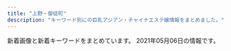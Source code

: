 ```yaml
---
title: "上野・御徒町"
description: "キーワード別にの巨乳アジアン・チャイナエステ嬢情報をまとめました。"
---
```


新着画像と新着キーワードをまとめています。
2021年05月06日の情報です。

<DmmAffiliateIns />
<KeywordTable
  shops={
    [
    {
        "name": "\u30b9\u30de\u30a4\u30eb",
        "url": "http://smile.ests.jp/",
        "station": "JR\u5fa1\u5f92\u753a\u99c5\u5357\u53e3",
        "keywords": {},
        "img_links": []
    },
    {
        "url": "http://verybeauty.info/",
        "keywords": {
            "85": 1,
            "86": 2,
            "88": 2,
            "D": 1
        },
        "img_links": [
            "http://verybeauty.info/staffPhoto/s20210415200406.jpg",
            "http://verybeauty.info/images/store/01.jpg",
            "http://verybeauty.info/js/sliderLine/slide_next.png",
            "http://verybeauty.info/staffPhoto/b20170527134149.jpg",
            "http://verybeauty.info/staffPhoto/s20210415200422.jpg",
            "http://verybeauty.info/images/mobile.jpg",
            "http://verybeauty.info/staffPhoto/b20200531164041.jpg",
            "http://verybeauty.info/images/store/02.jpg",
            "http://verybeauty.info/images/store/05.jpg",
            "http://verybeauty.info/staffPhoto/b20201016143638.jpg",
            "http://verybeauty.info/staffPhoto/s20200531164502.jpg",
            "http://verybeauty.info/staffPhoto/b20210415200406.jpg",
            "http://verybeauty.info/js/sliderLine/slide_prev.png",
            "http://verybeauty.info/staffPhoto/s20201016143638.jpg",
            "http://verybeauty.info/staffPhoto/b20191018113136.jpg",
            "http://verybeauty.info/staffPhoto/s20170527134756.jpg",
            "http://verybeauty.info/staffPhoto/s20201016143712.jpg",
            "http://verybeauty.info/images/returnBtn.png",
            "http://verybeauty.info/staffPhoto/s20170527134149.jpg",
            "http://verybeauty.info/staffPhoto/b20170527134756.jpg",
            "http://verybeauty.info/staffPhoto/s20191018113136.jpg",
            "http://verybeauty.info/images/store/06.jpg",
            "http://verybeauty.info/staffPhoto/s20200118192201.jpg",
            "http://verybeauty.info/staffPhoto/s20200531164041.jpg"
        ],
        "name": "\u862d\u82b1 \u30e9\u30f3\u30ab",
        "station": "\u7530\u539f\u753a\u99c51\u756a\u51fa\u53e3"
    },
    {
        "station": "JR\u5fa1\u5f92\u753a\u99c5\u5317\u53e3",
        "img_links": [],
        "keywords": {},
        "url": "http://www.macaron.esjoho.com/",
        "name": "\u30de\u30ab\u30ed\u30f3"
    },
    {
        "url": "https://cc-tokyo.xyz/",
        "keywords": {
            "87": 6,
            "86": 13,
            "84": 3,
            "85": 23,
            "83": 3
        },
        "station": "\u4e0a\u91ce\u99c5\u5e83\u5c0f\u8def\u53e3",
        "img_links": [
            "https://cc-tokyo.xyz/images/magazine.jpg",
            "https://cc-tokyo.xyz/therapist/mai1.jpg",
            "https://cc-tokyo.xyz/therapist/comingSoon.jpg",
            "https://cc-tokyo.xyz/therapist/minami1.jpg",
            "https://cc-tokyo.xyz/therapist/yuri1.jpg",
            "https://cc-tokyo.xyz/images/barProfile.jpg",
            "https://cc-tokyo.xyz/therapist/yui1.jpg",
            "https://cc-tokyo.xyz/images/indexMap.jpg",
            "https://cc-tokyo.xyz/therapist/yuyu1.jpg",
            "http://www.a-side.com/ad/koko/include/banner/koko_200x40.png",
            "https://cc-tokyo.xyz/therapist/moe1.jpg",
            "https://cc-tokyo.xyz/therapist/hinako1.jpg",
            "https://cc-tokyo.xyz/therapist/momoka1.jpg",
            "https://cc-tokyo.xyz/banner/468x60.jpg",
            "https://cc-tokyo.xyz/room/1.jpg",
            "https://cc-tokyo.xyz/images/barSystem.jpg",
            "https://cc-tokyo.xyz/images/barLink.jpg",
            "https://cc-tokyo.xyz/images/movie.jpg",
            "https://cc-tokyo.xyz/therapist/saya1.jpg",
            "https://cc-tokyo.xyz/therapist/mari1.jpg",
            "https://cc-tokyo.xyz/images/barTherapist.jpg",
            "https://cc-tokyo.xyz/images/barAccess.jpg",
            "https://cc-tokyo.xyz/images/mobile.jpg",
            "https://cc-tokyo.xyz/images/coverGirlText.png",
            "https://cc-tokyo.xyz/banner/88x31.jpg",
            "https://cc-tokyo.xyz/images/concept.jpg",
            "https://cc-tokyo.xyz/images/barInfo.jpg",
            "https://cc-tokyo.xyz/therapist/emi1.jpg",
            "https://cc-tokyo.xyz/therapist/yanyan1.jpg"
        ],
        "name": "CoCo-Arashi"
    },
    {
        "url": "http://ikoi.ies.fun/",
        "name": "\u61a9",
        "img_links": [],
        "keywords": {},
        "station": "JR\u5fa1\u5f92\u753a\u99c5\u5357\u53e3"
    },
    {
        "img_links": [],
        "url": "http://www.itoshii.tokyo/",
        "keywords": {},
        "station": "JR\u5fa1\u5f92\u753a\u99c5\u5317\u53e3",
        "name": "\u30d5\u30a1\u30f3\u30bf\u30b8\u30fc"
    },
    {
        "name": "\u30ab\u30eb\u30de\u30ea\u30be\u30fc\u30c8\uff06\u30b9\u30d1",
        "url": "http://esthe-massage.black/",
        "station": "JR\u5fa1\u5f92\u753a\u99c5\u5357\u53e3",
        "keywords": {
            "C": 4,
            "D": 16,
            "89": 4,
            "82": 30,
            "84": 8,
            "E": 4
        },
        "img_links": [
            "http://esthe-massage.black/images/cg1.jpg",
            "http://esthe-massage.black/images/cg2.jpg",
            "http://esthe-massage.black/images/cg10.jpg",
            "http://esthe-massage.black/images/te.png",
            "http://esthe-massage.black/images/cg4.jpg",
            "http://esthe-massage.black/images/tit5.png",
            "http://esthe-massage.black/images/link_3.jpg",
            "http://esthe-massage.black/images/qr.jpg",
            "http://esthe-massage.black/images/acc.jpg",
            "http://esthe-massage.black/images/sta2.jpg",
            "http://cdn.dino-es.com/images/logo/88x31DinoEs.png",
            "http://esthe-massage.black/images/sys02.jpg",
            "http://esthe-massage.black/images/cg3.jpg",
            "http://esthe-massage.black/images/cg12.jpg",
            "http://esthe-massage.black/images/tit4.png",
            "http://esthe-massage.black/images/index_an_06.jpg",
            "http://esthe-massage.black/images/sta1.jpg",
            "http://esthe-massage.black/images/cg7.jpg",
            "http://esthe-massage.black/images/index_bn_01.jpg",
            "http://esthe-massage.black/images/index_an_05.jpg",
            "http://esthe-massage.black/images/sta11.jpg",
            "http://esthe-massage.black/images/index_bn_05.jpg",
            "http://esthe-massage.black/images/sys03.jpg",
            "http://esthe-massage.black/images/sta5.jpg",
            "http://esthe-massage.black/images/cg6.jpg",
            "http://esthe-massage.black/images/sta12.jpg",
            "http://esthe-massage.black/images/sta8.jpg",
            "http://esthe-massage.black/images/index_an_02.jpg",
            "http://esthe-massage.black/images/index_an_01.jpg",
            "http://esthe-massage.black/images/sta10.jpg",
            "http://esthe-massage.black/images/index_bn_03.jpg",
            "http://esthe-massage.black/images/index_an_03.jpg",
            "http://esthe-massage.black/images/footer.jpg",
            "http://esthe-massage.black/images/cg5.jpg",
            "http://esthe-massage.black/images/index_bn_06.jpg",
            "http://esthe-massage.black/images/sys01.jpg",
            "http://esthe-massage.black/images/index_an_04.jpg",
            "http://esthe-massage.black/images/index_bn_02.jpg",
            "http://esthe-massage.black/images/tit1.png",
            "http://esthe-massage.black/images/cg8.jpg",
            "http://esthe-massage.black/images/sta3.jpg",
            "http://esthe-massage.black/images/tit2.png",
            "http://esthe-massage.black/images/cg11.jpg",
            "http://esthe-massage.black/images/top.jpg",
            "http://esthe-massage.black/images/sta7.jpg",
            "http://esthe-massage.black/images/sta6.jpg"
        ]
    },
    {
        "url": "http://www.rosa-es.info/",
        "keywords": {
            "87": 1,
            "C": 2,
            "D": 4,
            "89": 1,
            "85": 1,
            "86": 2,
            "88": 1,
            "E": 6
        },
        "station": "JR\u4e0a\u91ce\u99c5\u6d45\u8349\u53e3",
        "name": "\u6708\u591c",
        "img_links": [
            "http://www.rosa-es.info/staff/koko.jpg",
            "http://www.rosa-es.info/img/pic/int2.jpg",
            "http://www.rosa-es.info/staff/nana2.jpg",
            "http://www.rosa-es.info/staff/rara2.jpg",
            "http://www.rosa-es.info/staff/yumi1.jpg",
            "http://www.rosa-es.info/staff/rara1.jpg",
            "http://www.rosa-es.info/staff/yuri.jpg",
            "http://www.rosa-es.info/staff/yuri2.jpg",
            "http://www.rosa-es.info/staff/nana.jpg",
            "http://www.rosa-es.info/staff/yumi.jpg",
            "http://www.rosa-es.info/img/pic/slide_1.jpg",
            "http://www.rosa-es.info/staff/nana1.jpg",
            "http://www.rosa-es.info/staff/koko1.jpg",
            "http://www.rosa-es.info/staff/yuri1.jpg",
            "http://www.rosa-es.info/staff/yuki1.jpg",
            "http://www.rosa-es.info/img/pic/int4.jpg",
            "http://www.rosa-es.info/img/loader.png",
            "http://www.rosa-es.info/staff/yuki2.jpg",
            "http://www.rosa-es.info/staff/koko2.jpg",
            "http://www.rosa-es.info/img/pic/int3.jpg",
            "http://www.rosa-es.info/staff/yumi2.jpg",
            "http://www.rosa-es.info/staff/yuki.jpg",
            "http://www.rosa-es.info/staff/rara.jpg",
            "http://www.rosa-es.info/img/pic/int1.jpg",
            "http://www.rosa-es.info/img/pic/slide_2.jpg"
        ]
    },
    {
        "station": "\u7530\u539f\u753a\u99c5\u30a8\u30ec\u30d9\u30fc\u30bf\u30fc\u53e3",
        "img_links": [
            "http://yura-kunitachi.xyz/_src/53513933/wechatimg90.jpg",
            "http://yura-kunitachi.xyz/_src/53513910/5f5316158ec7f0d0727854410a5be46303a324b1fef3ef0de82fa8c4fe0f59d4.jpg",
            "http://yura-kunitachi.xyz/_src/53513935/wechatimg92.jpg",
            "http://yura-kunitachi.xyz/_src/53513931/wechatimg89.jpg",
            "http://yura-kunitachi.xyz/_src/53513925/mmexport1618884765961.jpg",
            "http://yura-kunitachi.xyz/_src/53513965/wechatimg81_20210306210100439.jpg",
            "http://yura-kunitachi.xyz/_src/53513957/wechatimg229.jpg",
            "http://yura-kunitachi.xyz/_src/53513945/navi_02.png",
            "http://yura-kunitachi.xyz/_src/55498274/wechatimg8.jpg",
            "http://yura-kunitachi.xyz/_src/53513967/xxl_44c52558b2be4d61a2f879da7d157c31.jpg",
            "http://yura-kunitachi.xyz/_src/53513943/navi_01.png",
            "http://yura-kunitachi.xyz/_src/53513953/navi_06.png",
            "http://yura-kunitachi.xyz/_src/53513942/3da7d3dc6ee4f2d3861295bdb20452b671deb86c6f4e442ebce1715dc06eb99e.jpg",
            "http://yura-kunitachi.xyz/_src/53513955/cam.jpg",
            "http://yura-kunitachi.xyz/_src/53513963/wechatimg102.jpg",
            "http://yura-kunitachi.xyz/_src/55498272/wechatimg91.jpg",
            "http://yura-kunitachi.xyz/_src/53513959/137080-osd41m-772.jpg",
            "http://yura-kunitachi.xyz/_src/53513929/wechatimg93.jpg",
            "http://yura-kunitachi.xyz/_src/53513951/navi_05.png",
            "http://yura-kunitachi.xyz/_src/53513947/navi_03.png",
            "http://yura-kunitachi.xyz/_src/53513961/wechatimg97.jpg",
            "http://yura-kunitachi.xyz/_src/53513949/navi_04.png"
        ],
        "name": "Rei",
        "keywords": {},
        "url": "http://yura-kunitachi.xyz/"
    },
    {
        "img_links": [
            "http://zoey.mssg.jp/images/top/top_05.jpg",
            "http://zoey.mssg.jp/images/top/top_02.jpg",
            "http://zoey.mssg.jp/images/top/top_03.jpg",
            "http://zoey.mssg.jp/images/top/top_06.jpg",
            "http://zoey.mssg.jp/images/staff_image/staf_010a.jpg",
            "http://zoey.mssg.jp/images/top/top_01.jpg",
            "http://zoey.mssg.jp/images/home/top.jpg",
            "http://zoey.mssg.jp/images/page_top.png",
            "http://zoey.mssg.jp/images/top/top_04.jpg",
            "http://zoey.mssg.jp/images/top/top_08.png"
        ],
        "keywords": {},
        "url": "http://zoey.mssg.jp",
        "station": "JR\u5fa1\u5f92\u753a\u99c5\u5357\u53e3",
        "name": "ZOEY \u30be\u30fc\u30a4"
    },
    {
        "name": "\u5922\u306e\u604b",
        "keywords": {
            "D": 60,
            "87": 47,
            "F": 7,
            "89": 6,
            "G": 26,
            "E": 13,
            "88": 27,
            "86": 26
        },
        "img_links": [
            "http://www.yumenokoi.masg.info/images/m1.jpg",
            "http://www.yumenokoi.masg.info/files/016-02.jpg",
            "http://www.yumenokoi.masg.info/files/021.jpg",
            "http://www.yumenokoi.masg.info/images/service/s06.jpg",
            "http://www.yumenokoi.masg.info/images/rsubt4.png",
            "http://www.yumenokoi.masg.info/files/009-02.jpg",
            "http://www.yumenokoi.masg.info/images/m2.jpg",
            "http://www.yumenokoi.masg.info/files/018-02.jpg",
            "http://www.yumenokoi.masg.info/files/017-02.jpg",
            "http://www.yumenokoi.masg.info/images/service/s05.jpg",
            "http://www.yumenokoi.masg.info/files/023.jpg",
            "http://www.yumenokoi.masg.info/files/025.jpg",
            "http://www.yumenokoi.masg.info/files/021-02.jpg",
            "http://www.yumenokoi.masg.info/images/rsubt7.png",
            "http://www.yumenokoi.masg.info/files/027.jpg",
            "http://www.yumenokoi.masg.info/files/024.jpg",
            "http://www.yumenokoi.masg.info/files/016.jpg",
            "http://www.yumenokoi.masg.info/photo_news/upimg/63687607e4ea1479a4_0.jpg",
            "http://www.yumenokoi.masg.info/photo_news/upimg/62718604587c46ab8f_0.jpg",
            "http://www.yumenokoi.masg.info/images/tel2.png",
            "http://www.yumenokoi.masg.info/files/011.jpg",
            "http://www.yumenokoi.masg.info/files/008.jpg",
            "http://www.yumenokoi.masg.info/images/service/s02.jpg",
            "http://www.yumenokoi.masg.info/files/010.jpg",
            "http://www.yumenokoi.masg.info/images/slider-img001.jpg",
            "http://www.yumenokoi.masg.info/files/006-02.jpg",
            "http://www.yumenokoi.masg.info/images/slider-img002.jpg",
            "http://www.yumenokoi.masg.info/images/rsubt6.png",
            "http://www.yumenokoi.masg.info/files/008-02.jpg",
            "http://www.yumenokoi.masg.info/images/service/s04.jpg",
            "http://www.yumenokoi.masg.info/files/015-02.jpg",
            "http://www.yumenokoi.masg.info/images/rsubt1.png",
            "http://www.yumenokoi.masg.info/files/002.jpg",
            "http://www.yumenokoi.masg.info/images/m3.jpg",
            "http://www.yumenokoi.masg.info/files/024-02.jpg",
            "http://www.yumenokoi.masg.info/images/service/s03.jpg",
            "http://www.yumenokoi.masg.info/files/023-02.jpg",
            "http://www.yumenokoi.masg.info/files/026.jpg",
            "http://www.yumenokoi.masg.info/files/026-02.jpg",
            "http://www.yumenokoi.masg.info/files/018.jpg",
            "http://www.yumenokoi.masg.info/images/service/s01.jpg",
            "http://www.yumenokoi.masg.info/files/011-02.jpg",
            "http://www.yumenokoi.masg.info/images/b-online.png",
            "http://www.yumenokoi.masg.info/files/015.jpg",
            "http://www.yumenokoi.masg.info/images/m6.jpg",
            "http://www.yumenokoi.masg.info/images/rsubt2.png",
            "http://www.yumenokoi.masg.info/images/rsubt3.png",
            "http://www.yumenokoi.masg.info/files/002-02.jpg",
            "http://www.yumenokoi.masg.info/files/006.jpg",
            "http://www.yumenokoi.masg.info/photo_news/upimg/72260604eeb32e10a4_0.jpg",
            "http://www.yumenokoi.masg.info/files/009.jpg",
            "http://www.yumenokoi.masg.info/files/010-02.jpg",
            "http://www.yumenokoi.masg.info/files/027-02.jpg",
            "http://www.yumenokoi.masg.info/images/b-tel.png",
            "http://www.yumenokoi.masg.info/files/025-02.jpg",
            "http://www.yumenokoi.masg.info/files/017.jpg",
            "http://www.yumenokoi.masg.info/images/m4.jpg",
            "http://www.yumenokoi.masg.info/images/rsubt5.png"
        ],
        "station": "JR\u5fa1\u5f92\u753a\u99c5\u5317\u53e3",
        "url": "http://www.yumenokoi.masg.info/"
    },
    {
        "name": "\u7652\u3057\u306e\u5bb6",
        "img_links": [
            "http://www.iyashinoie.mensest.com/img/tel.png",
            "http://www.iyashinoie.mensest.com/files/001.jpg",
            "http://www.iyashinoie.mensest.com/img/nav-006.png",
            "http://www.iyashinoie.mensest.com/img/top01.png",
            "http://www.iyashinoie.mensest.com/img/stt.jpg",
            "http://www.iyashinoie.mensest.com/img/stb.jpg",
            "http://www.iyashinoie.mensest.com/files/003.jpg",
            "http://www.iyashinoie.mensest.com/img/nav-005.png",
            "http://www.iyashinoie.mensest.com/files/002.jpg",
            "http://www.iyashinoie.mensest.com/img/nav-001.png",
            "http://www.iyashinoie.mensest.com/img/nav-003.png",
            "http://www.iyashinoie.mensest.com/files/005.jpg",
            "http://www.iyashinoie.mensest.com/img/nav-002.png",
            "http://www.iyashinoie.mensest.com/img/nav-004.png"
        ],
        "station": "\u6d45\u8349\u99c5",
        "url": "http://www.iyashinoie.mensest.com/",
        "keywords": {
            "86": 2,
            "C": 1,
            "D": 3,
            "87": 2
        }
    },
    {
        "img_links": [
            "http://taiwan-resort.com/img/reina3.jpg",
            "http://taiwan-resort.com/img/mask04.jpg",
            "http://taiwan-resort.com/img/head_img.png",
            "http://taiwan-resort.com/img/anna.png",
            "http://taiwan-resort.com/img/corona-2.jpg",
            "http://taiwan-resort.com/img/sara002.jpg",
            "http://taiwan-resort.com/img/mami002.png",
            "http://taiwan-resort.com/img/corona-4.jpg",
            "http://taiwan-resort.com/img/2biore.png",
            "http://taiwan-resort.com/img/rei.jpg",
            "http://taiwan-resort.com/img/mask01.jpg",
            "http://taiwan-resort.com/img/corona-5.jpg",
            "http://taiwan-resort.com/img/erika01.jpg",
            "http://taiwan-resort.com/img/honoka02.jpg",
            "http://taiwan-resort.com/img/topbg02.jpg",
            "http://taiwan-resort.com/img/mask05.jpg",
            "http://taiwan-resort.com/img/4ugai.png",
            "http://taiwan-resort.com/img/yuki.jpg",
            "http://taiwan-resort.com/img/3kenon.png",
            "http://taiwan-resort.com/img/hina.jpg",
            "http://taiwan-resort.com/img/mask03.jpg",
            "http://taiwan-resort.com/img/corona-3.jpg",
            "http://taiwan-resort.com/img/emi001.jpg",
            "http://taiwan-resort.com/img/pagetop.png",
            "http://taiwan-resort.com/img/kasumi.jpg",
            "http://taiwan-resort.com/img/1purazuma.png",
            "http://taiwan-resort.com/img/photo_01.jpg",
            "http://taiwan-resort.com/img/mask02.jpg",
            "http://taiwan-resort.com/img/tel_img.png"
        ],
        "url": "http://taiwan-resort.com/",
        "station": "JR\u5fa1\u5f92\u753a\u99c5\u5357\u53e3",
        "keywords": {},
        "name": "\u53f0\u6e7e\u30ea\u30be\u30fc\u30c8"
    },
    {
        "name": "\u604b\u611b",
        "station": "JR\u5fa1\u5f92\u753a\u99c5\u5317\u53e3",
        "keywords": {},
        "url": "http://lian-ai.work/",
        "img_links": [
            "http://lian-ai.work/img/mei1.jpg",
            "http://lian-ai.work/images/ta.jpg",
            "http://lian-ai.work/staff/akane.jpg",
            "http://lian-ai.work/img/momoka1.jpg",
            "http://lian-ai.work/images/5.jpg",
            "http://lian-ai.work/img/momo1.jpg",
            "http://lian-ai.work/images/rec1.jpg",
            "http://lian-ai.work/images/interior_t.jpg",
            "http://lian-ai.work/img/akina1.jpg",
            "http://lian-ai.work/images/rec2.jpg",
            "http://lian-ai.work/images/sys1.jpg",
            "http://lian-ai.work/img/miki1.jpg",
            "http://lian-ai.work/staff/momo.jpg",
            "http://lian-ai.work/staff/mirei.jpg",
            "http://lian-ai.work/staff/mei.jpg",
            "http://lian-ai.work/images/8.jpg",
            "http://lian-ai.work/staff/an.jpg",
            "http://lian-ai.work/images/staff_t.jpg",
            "http://lian-ai.work/images/2.jpg",
            "http://lian-ai.work/img/nari1.jpg",
            "http://lian-ai.work/img/yuna1.jpg",
            "http://lian-ai.work/images/head.jpg",
            "http://lian-ai.work/images/9.jpg",
            "http://lian-ai.work/images/1.jpg",
            "http://lian-ai.work/staff/yuna.jpg",
            "http://lian-ai.work/staff/nari.jpg",
            "http://lian-ai.work/img/mirei1.jpg",
            "http://lian-ai.work/images/10.jpg",
            "http://lian-ai.work/images/int1.jpg",
            "http://lian-ai.work/images/mobile.jpg",
            "http://lian-ai.work/images/3.jpg",
            "http://lian-ai.work/images/4.jpg",
            "http://lian-ai.work/images/sys2.jpg",
            "http://lian-ai.work/img/akane1.jpg",
            "http://lian-ai.work/images/6.jpg",
            "http://lian-ai.work/staff/momoka.jpg",
            "http://lian-ai.work/images/tg.jpg",
            "http://lian-ai.work/images/7.jpg",
            "http://lian-ai.work/images/int2.jpg",
            "http://lian-ai.work/img/akane2.jpg",
            "http://lian-ai.work/img/akina2.jpg",
            "http://lian-ai.work/staff/miki.jpg",
            "http://lian-ai.work/img/an1.jpg",
            "http://lian-ai.work/staff/akina.jpg"
        ]
    },
    {
        "url": "http://www.turu.esraku.com/",
        "img_links": [
            "http://www.turu.esraku.com/files/003-02.jpg",
            "http://www.turu.esraku.com/files/004.jpg",
            "http://www.turu.esraku.com/files/003.jpg",
            "http://www.turu.esraku.com/files/004-02.jpg",
            "http://www.turu.esraku.com/files/005.jpg",
            "http://www.turu.esraku.com/files/002.jpg",
            "http://www.turu.esraku.com/files/005-02.jpg",
            "http://www.turu.esraku.com/files/001-02.jpg",
            "http://www.turu.esraku.com/files/002-02.jpg",
            "https://aromamore.tokyo/images/dummy.png",
            "http://www.turu.esraku.com/files/001.jpg",
            "http://www.turu.esraku.com/images/dummy.png"
        ],
        "name": "\u9db4",
        "keywords": {
            "88": 2,
            "E": 3,
            "C": 2,
            "86": 12,
            "\u30bb\u30af\u30b7\u30fc": 1,
            "87": 37,
            "85": 2,
            "84": 1,
            "F": 4,
            "D": 45
        },
        "station": "\u6d45\u8349\u99c52\u756a\u51fa\u53e3"
    },
    {
        "img_links": [
            "http://o-lucky.work/images/staff_t.jpg",
            "http://o-lucky.work/images/1.jpg",
            "http://o-lucky.work/images/6.jpg",
            "http://o-lucky.work/img/sayaka1.jpg",
            "http://o-lucky.work/staff/ruru.jpg",
            "http://o-lucky.work/sp/images/news.jpg",
            "http://o-lucky.work/sp/images/staff_t.jpg",
            "http://o-lucky.work/staff/sayaka.jpg",
            "http://o-lucky.work/staff/nana.jpg",
            "http://o-lucky.work/images/b3.jpg",
            "http://o-lucky.work/images/3.jpg",
            "http://o-lucky.work/sp/staff/nana.jpg",
            "http://o-lucky.work/sp/staff/yuyu.jpg",
            "http://o-lucky.work/sp/images/b3.jpg",
            "http://o-lucky.work/sp/images/head.jpg",
            "http://o-lucky.work/staff/yuyu.jpg",
            "http://o-lucky.work/images/4.jpg",
            "http://o-lucky.work/images/7.jpg",
            "http://o-lucky.work/sp/images/menu/staff.jpg",
            "http://o-lucky.work/staff/koko.jpg",
            "http://o-lucky.work/sp/menu/staff.jpg",
            "http://o-lucky.work/img/sakura1.jpg",
            "http://o-lucky.work/sp/images/sys2.jpg",
            "http://o-lucky.work/sp/staff/sakura.jpg",
            "http://o-lucky.work/img/koko1.jpg",
            "http://o-lucky.work/sp/images/sys1.jpg",
            "http://o-lucky.work/images/sys2.jpg",
            "http://o-lucky.work/images/interior_t.jpg",
            "http://o-lucky.work/sp/img/sakura1.jpg",
            "http://o-lucky.work/sp/staff/kana.jpg",
            "http://o-lucky.work/images/tr.jpg",
            "http://o-lucky.work/sp/images/int1.jpg",
            "http://o-lucky.work/sp/images/footer.jpg",
            "http://o-lucky.work/sp/images/top.jpg",
            "http://o-lucky.work/images/sys1.jpg",
            "http://o-lucky.work/images/sm.jpg",
            "http://o-lucky.work/images/b1.jpg",
            "http://o-lucky.work/sp/staff/ruru.jpg",
            "http://o-lucky.work/img/yuyu1.jpg",
            "http://o-lucky.work/images/int1.jpg",
            "http://o-lucky.work/img/kana1.jpg",
            "http://o-lucky.work/sp/img/yuyu1.jpg",
            "http://o-lucky.work/sp/menu/top.jpg",
            "http://o-lucky.work/sp/images/int4.jpg",
            "http://o-lucky.work/sp/images/tel.jpg",
            "http://o-lucky.work/sp/images/menu/top.jpg",
            "http://o-lucky.work/images/5.jpg",
            "http://o-lucky.work/sp/images/pc.jpg",
            "http://o-lucky.work/sp/staff/koko.jpg",
            "http://o-lucky.work/images/news.jpg",
            "http://o-lucky.work/img/ruru1.jpg",
            "http://o-lucky.work/sp/img/nana1.jpg",
            "http://o-lucky.work/sp/images/rec1.jpg",
            "http://o-lucky.work/sp/img/kana1.jpg",
            "http://o-lucky.work/sp/images/newsb.jpg",
            "http://o-lucky.work/images/8.jpg",
            "http://o-lucky.work/images/mobile.jpg",
            "http://o-lucky.work/images/int2.jpg",
            "http://o-lucky.work/images/b2.jpg",
            "http://o-lucky.work/sp/images/int3.jpg",
            "http://o-lucky.work/sp/img/ruru1.jpg",
            "http://o-lucky.work/sp/images/int2.jpg",
            "http://o-lucky.work/sp/images/sys3.jpg",
            "http://o-lucky.work/sp/staff/sayaka.jpg",
            "http://o-lucky.work/img/nana1.jpg",
            "http://o-lucky.work/sp/menu/interior.jpg",
            "http://o-lucky.work/sp/img/koko1.jpg",
            "http://o-lucky.work/images/head.jpg",
            "http://o-lucky.work/images/line.png",
            "http://o-lucky.work/sp/images/ac1.jpg",
            "http://o-lucky.work/sp/img/sayaka1.jpg",
            "http://o-lucky.work/sp/images/b2.jpg",
            "http://o-lucky.work/staff/sakura.jpg",
            "http://o-lucky.work/sp/images/interior_t.jpg",
            "http://o-lucky.work/staff/kana.jpg",
            "http://o-lucky.work/sp/images/b1.jpg",
            "http://o-lucky.work/sp/images/topgirl.jpg"
        ],
        "name": "Lucky \u30e9\u30c3\u30ad\u30fc",
        "keywords": {},
        "url": "http://o-lucky.work/",
        "station": "JR\u5fa1\u5f92\u753a\u99c5\u5317\u53e3"
    },
    {
        "url": "http://www.cocogarden.link/",
        "img_links": [
            "http://www.cocogarden.link/files/080-03.jpg",
            "http://www.cocogarden.link/files/058.jpg",
            "http://www.cocogarden.link/files/059-03.jpg",
            "http://www.cocogarden.link/files/091.jpg",
            "http://www.cocogarden.link/files/072-03.jpg",
            "http://www.cocogarden.link/images/s_pick.jpg",
            "http://www.cocogarden.link/files/075-03.jpg",
            "http://www.cocogarden.link/images/top.jpg",
            "http://www.cocogarden.link/files/076-03.jpg",
            "http://www.cocogarden.link/files/075.jpg",
            "http://www.cocogarden.link/files/080-02.jpg",
            "http://www.cocogarden.link/files/072.jpg",
            "http://www.cocogarden.link/files/080.jpg",
            "http://www.cocogarden.link/files/090-02.jpg",
            "http://www.cocogarden.link/files/059-02.jpg",
            "http://www.cocogarden.link/files/037-02.jpg",
            "http://www.cocogarden.link/files/088-02.jpg",
            "http://www.cocogarden.link/files/072-02.jpg",
            "http://www.cocogarden.link/files/086.jpg",
            "http://www.cocogarden.link/files/076-02.jpg",
            "http://www.cocogarden.link/images/mobile.jpg",
            "http://www.cocogarden.link/images/nbj3.jpg",
            "http://www.cocogarden.link/files/058-03.jpg",
            "http://www.cocogarden.link/files/037-03.jpg",
            "http://www.cocogarden.link/files/037.jpg",
            "http://www.cocogarden.link/files/090-03.jpg",
            "http://www.cocogarden.link/images/top1.jpg",
            "http://www.cocogarden.link/images/koko_200x40.png",
            "http://www.cocogarden.link/files/091-02.jpg",
            "http://www.cocogarden.link/images/s_staff.jpg",
            "http://www.cocogarden.link/files/086-02.jpg",
            "http://www.cocogarden.link/images/end1.png",
            "http://www.cocogarden.link/images/s_news.jpg",
            "http://www.cocogarden.link/files/086-03.jpg",
            "http://www.cocogarden.link/files/058-02.jpg",
            "http://www.cocogarden.link/files/090.jpg",
            "http://www.cocogarden.link/files/075-02.jpg",
            "http://www.cocogarden.link/images/s_info.jpg",
            "http://www.cocogarden.link/files/088.jpg",
            "http://www.cocogarden.link/images/1.jpg",
            "http://www.cocogarden.link/files/059.jpg",
            "http://www.cocogarden.link/files/088-03.jpg",
            "http://www.cocogarden.link/files/076.jpg",
            "http://www.cocogarden.link/files/091-03.jpg"
        ],
        "name": "COCO-GARDEN",
        "station": "JR\u5fa1\u5f92\u753a\u99c5\u5317\u53e3",
        "keywords": {
            "D": 10,
            "88": 8,
            "86": 2,
            "E": 4,
            "F": 2,
            "87": 12,
            "G": 6
        }
    },
    {
        "name": "\u5ae6\u5a25\uff5eJOGA\uff5e",
        "img_links": [
            "https://jouga.info/staffPhoto/s20210416161316.jpg",
            "https://jouga.info/images/store/01.jpg",
            "https://jouga.info/staffPhoto/s20210503185950.jpg",
            "https://jouga.info/images/store/04.jpg",
            "https://jouga.info/staffPhoto/s20210415212610.jpg",
            "https://jouga.info/staffPhoto/b20210428160517.jpg",
            "https://jouga.info/staffPhoto/s20210327034703.jpg",
            "https://jouga.info/staffPhoto/b20210327041944.jpg",
            "https://jouga.info/staffPhoto/b20210415213823.jpg",
            "https://jouga.info/images/returnBtn.png",
            "https://jouga.info/staffPhoto/s20210327041944.jpg",
            "https://jouga.info/staffPhoto/b20210410163913.jpg",
            "https://jouga.info/staffPhoto/b20210326170220.jpg",
            "https://jouga.info/staffPhoto/b20210406174129.jpg",
            "https://jouga.info/staffPhoto/s20210326192014.jpg",
            "https://jouga.info/images/mobile.jpg",
            "https://jouga.info/staffPhoto/b20210503185950.jpg",
            "https://jouga.info/staffPhoto/s20210326192206.jpg",
            "https://jouga.info/images/line.jpg",
            "https://jouga.info/js/sliderLine/slide_next.png",
            "https://jouga.info/staffPhoto/b20210322204440.jpg",
            "https://jouga.info/staffPhoto/s20210327040752.jpg",
            "https://jouga.info/staffPhoto/b20210327034703.jpg",
            "https://jouga.info/images/store/03.jpg",
            "https://jouga.info/staffPhoto/b20210327040752.jpg",
            "https://jouga.info/staffPhoto/b20210416161316.jpg",
            "https://jouga.info/staffPhoto/s20210415213823.jpg",
            "https://jouga.info/images/store/02.jpg",
            "https://jouga.info/uploadfiles/images/campaignJougaInfo.jpg",
            "https://jouga.info/js/sliderLine/slide_prev.png",
            "https://jouga.info/staffPhoto/b20210326192014.jpg",
            "https://jouga.info/staffPhoto/s20210326192505.jpg",
            "https://jouga.info/staffPhoto/b20210326192206.jpg",
            "https://jouga.info/staffPhoto/s20210326170220.jpg",
            "https://jouga.info/staffPhoto/s20210410163913.jpg",
            "https://jouga.info/staffPhoto/b20210326192505.jpg",
            "https://jouga.info/staffPhoto/s20210322204440.jpg",
            "https://jouga.info/staffPhoto/s20210428160517.jpg",
            "https://jouga.info/staffPhoto/s20210406174129.jpg",
            "https://jouga.info/staffPhoto/b20210415212610.jpg"
        ],
        "station": "JR\u5fa1\u5f92\u753a\u99c5\u5357\u53e3",
        "url": "https://jouga.info/",
        "keywords": {
            "D": 1,
            "86": 4,
            "85": 5,
            "88": 1
        }
    },
    {
        "name": "\u5922\u306e\u8776\u3005",
        "keywords": {
            "C": 17
        },
        "url": "http://www.sh-riraks.xyz/",
        "station": "JR\u5fa1\u5f92\u753a\u99c5\u5357\u53e3",
        "img_links": [
            "http://www.sh-riraks.xyz/img/ttl_mobile.png",
            "http://www.sh-riraks.xyz/img/ttl_wnew.png",
            "http://www.sh-riraks.xyz/uploads/200617/1-20061G54941Z9.jpg",
            "http://www.sh-riraks.xyz/uploads/201130/1-201130132942Y6.jpg",
            "http://www.sh-riraks.xyz/uploads/201130/1-201130133045611.jpg",
            "http://www.sh-riraks.xyz/img/ttl_girls.png",
            "http://www.sh-riraks.xyz/uploads/201130/1-201130133129441.jpg",
            "http://www.sh-riraks.xyz/uploads/180521/1-1P5211649103K.jpg",
            "http://www.sh-riraks.xyz/uploads/180521/1-1P52116495SC.jpg",
            "http://www.sh-riraks.xyz/uploads/181001/1-1Q001142T6406.jpg",
            "http://www.sh-riraks.xyz/uploads/200107/1-20010F92019226.jpg",
            "http://www.sh-riraks.xyz/uploads/190611/1-1Z611153S2561.jpg",
            "http://www.sh-riraks.xyz/img/ttl_pickup.png",
            "http://www.sh-riraks.xyz/uploads/181001/1-1Q001142IB48.jpg",
            "http://www.sh-riraks.xyz/uploads/201130/1-201130133012441.jpg",
            "http://www.sh-riraks.xyz/uploads/201130/1-201130133029220.jpg",
            "http://www.sh-riraks.xyz/uploads/201130/1-201130133145E0.jpg",
            "http://www.sh-riraks.xyz/uploads/191015/1-1910151T03I48.jpg",
            "http://www.sh-riraks.xyz/uploads/200617/1-20061G54ZQ14.jpg",
            "http://www.sh-riraks.xyz/img/ttl_staff.png",
            "http://www.sh-riraks.xyz/uploads/201130/1-201130133215X9.jpg",
            "http://www.sh-riraks.xyz/uploads/201130/1-20113013311Rc.jpg",
            "http://www.sh-riraks.xyz/uploads/200617/1-20061G54TIb.jpg",
            "http://www.sh-riraks.xyz/uploads/allimg/180604/1-1P60410212A02.jpg",
            "http://www.sh-riraks.xyz/uploads/201130/1-201130132956292.jpg"
        ]
    },
    {
        "name": "\u5973\u624b",
        "station": "JR\u4e0a\u91ce\u99c5\u6d45\u8349\u53e3",
        "keywords": {
            "86": 2,
            "85": 2,
            "90": 2
        },
        "url": "https://www.ueno-assistant.com/",
        "img_links": [
            "http://www.ueno-assistant.com/images/index_05.png",
            "https://www.ueno-assistant.com/images/opbs20-9.jpg",
            "https://www.ueno-assistant.com/images/opbs21-4.jpg",
            "https://www.ueno-assistant.com/images/index_09.png",
            "http://www.ueno-assistant.com/images/index_18.jpg",
            "http://www.ueno-assistant.com/images/index_09.png",
            "https://www.ueno-assistant.com/images/1.jpg",
            "https://www.ueno-assistant.com/images/index_19.jpg",
            "http://www.ueno-assistant.com/images/opbs21-4t.jpg",
            "https://www.ueno-assistant.com/images/index_02.png",
            "http://www.ueno-assistant.com/images/index_08.png",
            "https://www.ueno-assistant.com/images/index_05.png",
            "http://www.ueno-assistant.com/images/4.jpg",
            "http://www.ueno-assistant.com/images/a0.jpg",
            "https://www.ueno-assistant.com/images/4.jpg",
            "http://www.ueno-assistant.com/images/opbs21-4.jpg",
            "http://www.ueno-assistant.com/images/opbs20-9.jpg",
            "http://www.ueno-assistant.com/images/index_19.jpg",
            "https://www.ueno-assistant.com/images/index_20.jpg",
            "http://www.ueno-assistant.com/images/1.jpg",
            "http://www.ueno-assistant.com/images/opbs20-17.jpg",
            "http://www.ueno-assistant.com/images/index_07.png",
            "http://www.ueno-assistant.com/images/index_06.png",
            "https://www.ueno-assistant.com/images/opbs21-4t.jpg",
            "https://www.ueno-assistant.com/images/index_18.jpg",
            "http://www.ueno-assistant.com/images/es21-1.jpg",
            "http://www.ueno-assistant.com/images/index_03.png",
            "http://www.ueno-assistant.com/images/index_20.jpg",
            "https://www.ueno-assistant.com/images/index_08.png",
            "http://www.ueno-assistant.com/images/index_02.png",
            "https://www.ueno-assistant.com/images/opbs20-17.jpg",
            "https://www.ueno-assistant.com/images/index_06.png",
            "https://www.ueno-assistant.com/images/index_03.png",
            "https://www.ueno-assistant.com/images/es21-1.jpg",
            "https://www.ueno-assistant.com/images/a0.jpg",
            "https://www.ueno-assistant.com/images/index_07.png"
        ]
    },
    {
        "keywords": {
            "C": 1
        },
        "url": "http://spa-amore.info/",
        "station": "JR\u5fa1\u5f92\u753a\u99c5\u5317\u53e3",
        "name": "\u30b9\u30d1 \u30a2\u30e2\u30fc\u30ec",
        "img_links": [
            "http://spa-amore.info/uploads/rubyes/2018/06/img_6526de79a84e589afe69cac1.jpg",
            "http://spa-amore.info/uploads/rubyes/2018/06/bnr_side_041.png",
            "http://spa-amore.info/uploads/rubyes/2017/02/subvisual_link.png",
            "http://spa-amore.info/uploads/rubyes/2020/11/img_6654.jpg",
            "http://spa-amore.info/uploads/rubyes/2017/02/img_info_04.png",
            "http://spa-amore.info/uploads/rubyes/2017/02/img_info_06.png",
            "http://spa-amore.info/uploads/rubyes/2017/02/bnr_side_03.png",
            "http://spa-amore.info/uploads/rubyes/2019/12/img_3766.jpg",
            "http://spa-amore.info/uploads/rubyes/2017/02/subvisual_link-1000x144.png",
            "http://spa-amore.info/uploads/rubyes/2017/02/bnr_side_02.png",
            "http://spa-amore.info/uploads/rubyes/2020/03/lili.jpeg",
            "http://spa-amore.info/uploads/rubyes/2020/11/img_6655.jpg",
            "http://spa-amore.info/uploads/rubyes/2017/02/bnr_side_01.png",
            "http://spa-amore.info/uploads/rubyes/2017/02/btn_top_03.png",
            "http://spa-amore.info/uploads/rubyes/2017/02/subvisual_info.png",
            "http://spa-amore.info/uploads/rubyes/2017/02/img_info_05.png",
            "http://spa-amore.info/uploads/rubyes/images/no-photo.jpg",
            "http://spa-amore.info/uploads/rubyes/2018/06/img_6517de79a84e589afe69cac1.jpg",
            "http://spa-amore.info/uploads/rubyes/2018/06/img_6484de79a84e589afe69cac1.jpg",
            "http://spa-amore.info/uploads/rubyes/2017/02/treatment.png",
            "http://spa-amore.info/uploads/rubyes/2017/02/img_info_03.png",
            "http://spa-amore.info/uploads/rubyes/2018/12/ad_7z8_720.png",
            "http://spa-amore.info/uploads/rubyes/2020/12/img_6829.jpg",
            "http://spa-amore.info/uploads/rubyes/2019/10/img_5017.jpg",
            "http://spa-amore.info/uploads/rubyes/2018/11/img_2998.png",
            "http://spa-amore.info/uploads/rubyes/2019/12/img_3765.jpg",
            "http://spa-amore.info/uploads/rubyes/2017/02/subvisual_magazine.png",
            "http://spa-amore.info/uploads/rubyes/2019/10/img_4995.jpg",
            "http://spa-amore.info/uploads/rubyes/2018/06/img_6509de79a84e589afe69cac1.jpg",
            "http://spa-amore.info/\thttp:/spa-amore.info/uploads/rubyes/2019/03/ivent2.jpeg",
            "http://spa-amore.info/uploads/rubyes/images/icon_flower.png",
            "http://spa-amore.info/uploads/rubyes/2017/02/wifi.jpg",
            "http://spa-amore.info/uploads/rubyes/2019/04/img_3767.jpg",
            "http://spa-amore.info/uploads/rubyes/2019/12/img_3763.jpg",
            "http://spa-amore.info/uploads/rubyes/2018/06/tel.jpg",
            "http://spa-amore.info/uploads/rubyes/2019/03/img_35011.jpg",
            "http://spa-amore.info/uploads/rubyes/2017/02/subvisual_qa.png",
            "http://spa-amore.info/uploads/rubyes/2019/03/img_35012.jpg",
            "http://spa-amore.info/uploads/rubyes/2017/02/img_info_02.png",
            "http://spa-amore.info/uploads/rubyes/2018/12/ad-7z8-s.png",
            "http://spa-amore.info/uploads/rubyes/2017/02/img_info_01.png",
            "http://spa-amore.info/uploads/rubyes/2017/02/subvisual_contact.png",
            "http://spa-amore.info/uploads/rubyes/2018/06/wechatimg111.jpeg",
            "http://spa-amore.info/uploads/rubyes/2017/03/img_bnr_concept.png",
            "http://spa-amore.info/uploads/rubyes/2019/07/img_4390.jpg",
            "http://spa-amore.info/uploads/rubyes/2020/05/img_4838.jpg",
            "http://spa-amore.info/uploads/rubyes/2017/02/subvisual_enquete.png",
            "http://spa-amore.info/uploads/rubyes/2017/02/btn_top_01.png",
            "http://spa-amore.info/uploads/rubyes/images/p01.png",
            "http://spa-amore.info/uploads/rubyes/2020/01/img_5610-1919x2560.jpg",
            "http://spa-amore.info/uploads/rubyes/2019/10/img_4997.jpg",
            "http://spa-amore.info/uploads/rubyes/2019/12/img_3761.jpg",
            "http://spa-amore.info/uploads/rubyes/2017/02/bnr_side_05.png",
            "http://spa-amore.info/uploads/rubyes/2017/02/bnr_side_credit.png",
            "http://spa-amore.info/uploads/rubyes/2017/02/btn_top_02.png",
            "http://spa-amore.info/uploads/rubyes/2017/02/icon_flower.png",
            "http://spa-amore.info/uploads/rubyes/2017/02/subvisual_reserve.png",
            "http://spa-amore.info/uploads/rubyes/images/subvisual_staff.png",
            "http://spa-amore.info/uploads/rubyes/2019/04/img_3768.jpg"
        ]
    },
    {
        "station": "JR\u4e0a\u91ce\u99c5\u5165\u8c37\u53e3",
        "img_links": [
            "https://20oasis.com/images/index_02.png",
            "https://20oasis.com/images/index_09.png",
            "https://20oasis.com/images/index_03.png",
            "https://20oasis.com/images/14.jpg",
            "https://20oasis.com/images/4.jpg",
            "https://20oasis.com/images/a0.jpg",
            "https://20oasis.com/images/os21-7.jpg",
            "https://20oasis.com/images/index_06.png",
            "https://20oasis.com/images/os21-10.jpg",
            "https://20oasis.com/images/index_05.png",
            "https://20oasis.com/images/index_07.png",
            "https://20oasis.com/images/index_20.jpg",
            "https://20oasis.com/images/eso21-1.jpg",
            "https://20oasis.com/images/index_08.png",
            "https://20oasis.com/images/os21-14.jpg",
            "https://20oasis.com/images/1.jpg",
            "https://20oasis.com/images/os21-11.jpg"
        ],
        "keywords": {
            "85": 1,
            "90": 1,
            "84": 1
        },
        "name": "\u30aa\u30a2\u30b7\u30b9",
        "url": "https://20oasis.com/"
    },
    {
        "keywords": {},
        "station": "JR\u5fa1\u5f92\u753a\u99c5\u5357\u53e3",
        "img_links": [
            "http://ruana.work/images/rec.jpg",
            "http://ruana.work/images/6.jpg",
            "http://ruana.work/img/aki1.jpg",
            "http://ruana.work/images/ac2.jpg",
            "http://ruana.work/images/4.jpg",
            "http://ruana.work/images/7.jpg",
            "http://ruana.work/images/10.jpg",
            "http://ruana.work/images/sys1.jpg",
            "http://ruana.work/img/momo1.jpg",
            "http://ruana.work/images/int1.jpg",
            "http://ruana.work/img/haru1.jpg",
            "http://ruana.work/img/sakura1.jpg",
            "http://ruana.work/images/12.jpg",
            "http://ruana.work/images/news.jpg",
            "http://ruana.work/images/sys2.jpg",
            "http://ruana.work/img/ran1.jpg",
            "http://ruana.work/images/3.jpg",
            "http://ruana.work/images/staff_t.jpg",
            "http://ruana.work/img/hitomi1.jpg",
            "http://ruana.work/images/mobile.jpg",
            "http://ruana.work/images/int2.jpg",
            "http://ruana.work/img/yoko1.jpg",
            "http://ruana.work/images/1.jpg",
            "http://ruana.work/images/interior_t.jpg",
            "http://ruana.work/img/mimi1.jpg",
            "http://ruana.work/images/head.jpg",
            "http://ruana.work/img/moe1.jpg",
            "http://ruana.work/images/2.jpg",
            "http://ruana.work/images/8.jpg",
            "http://ruana.work/images/tel.jpg",
            "http://ruana.work/img/kora1.jpg",
            "http://ruana.work/img/hana1.jpg",
            "http://ruana.work/images/9.jpg",
            "http://ruana.work/images/ac1.jpg",
            "http://ruana.work/images/5.jpg"
        ],
        "url": "http://ruana.work/",
        "name": "\u30a8\u30f3\u30c8\u30ea\u30fc"
    },
    {
        "url": "https://moon-rabbit.info/",
        "keywords": {
            "C": 2,
            "E": 1,
            "88": 1,
            "D": 4,
            "85": 3,
            "87": 1,
            "86": 5,
            "\u30bb\u30af\u30b7\u30fc": 1
        },
        "station": "JR\u5fa1\u5f92\u753a\u99c5\u5357\u53e3",
        "name": "\u6708\u514e \u30b2\u30c3\u30c8",
        "img_links": [
            "https://moon-rabbit.info/staffPhoto/s20201026233328.jpg",
            "https://moon-rabbit.info/images/store/01.jpg",
            "https://moon-rabbit.info/js/sliderLine/slide_next.png",
            "https://moon-rabbit.info/staffPhoto/b20210221135204.jpg",
            "https://moon-rabbit.info/staffPhoto/s20201026233537.jpg",
            "https://moon-rabbit.info/staffPhoto/s20210406172509.jpg",
            "https://moon-rabbit.info/js/sliderLine/slide_prev.png",
            "https://moon-rabbit.info/staffPhoto/b20201027002208.jpg",
            "https://moon-rabbit.info/staffPhoto/s20210401213854.jpg",
            "https://moon-rabbit.info/staffPhoto/b20201027004342.jpg",
            "https://moon-rabbit.info/staffPhoto/s20201213182803.jpg",
            "https://moon-rabbit.info/staffPhoto/b20210403124159.jpg",
            "https://moon-rabbit.info/staffPhoto/b20210401213854.jpg",
            "https://moon-rabbit.info/staffPhoto/s20210416205502.jpg",
            "https://moon-rabbit.info/images/store/04.jpg",
            "https://moon-rabbit.info/staffPhoto/b20210416205502.jpg",
            "https://moon-rabbit.info/staffPhoto/s20210504015122.jpg",
            "https://moon-rabbit.info/staffPhoto/b20210504015122.jpg",
            "https://moon-rabbit.info/staffPhoto/s20201027003115.jpg",
            "https://moon-rabbit.info/staffPhoto/b20210406172509.jpg",
            "https://moon-rabbit.info/staffPhoto/b20210415212743.jpg",
            "https://moon-rabbit.info/staffPhoto/s20201027002208.jpg",
            "https://moon-rabbit.info/staffPhoto/s20201027004342.jpg",
            "https://moon-rabbit.info/staffPhoto/s20210403124159.jpg",
            "https://moon-rabbit.info/staffPhoto/b20201027011549.jpg",
            "https://moon-rabbit.info/staffPhoto/s20201027011627.jpg",
            "https://moon-rabbit.info/staffPhoto/s20210221135204.jpg",
            "https://moon-rabbit.info/staffPhoto/b20210428160201.jpg",
            "https://moon-rabbit.info/uploadfiles/images/campaignMoonRabbitInfo.jpg",
            "https://moon-rabbit.info/staffPhoto/s20210326172946.jpg",
            "https://moon-rabbit.info/staffPhoto/s20210428160201.jpg",
            "https://moon-rabbit.info/images/mobile.jpg",
            "https://moon-rabbit.info/images/returnBtn.png",
            "https://moon-rabbit.info/staffPhoto/s20201026232438.jpg",
            "https://moon-rabbit.info/staffPhoto/b20201027003115.jpg",
            "https://moon-rabbit.info/images/store/02.jpg",
            "https://moon-rabbit.info/images/store/03.jpg",
            "https://moon-rabbit.info/staffPhoto/s20201027011549.jpg",
            "https://moon-rabbit.info/staffPhoto/b20201213182803.jpg",
            "https://moon-rabbit.info/staffPhoto/s20210428160240.jpg",
            "https://moon-rabbit.info/staffPhoto/s20210415212743.jpg"
        ]
    },
    {
        "station": "\u6e6f\u5cf6\u99c52\u756a",
        "keywords": {},
        "url": "http://tubakihime.link/",
        "img_links": [
            "http://tubakihime.link/_src/54585143/img20210316144121946529.jpg",
            "http://tubakihime.link/_src/54585105/6.jpg",
            "http://tubakihime.link/_src/54585157/wechatimg301.jpg",
            "http://tubakihime.link/_src/54585122/wechatimg1333.jpg",
            "http://tubakihime.link/_src/54585177/img20210316144121946529.jpg",
            "http://tubakihime.link/_src/54585101/4.jpg",
            "http://tubakihime.link/_src/54585146/int2.png",
            "http://tubakihime.link/_src/55239408/heaven2.png",
            "http://tubakihime.link/_src/54585148/heaven4.png",
            "http://tubakihime.link/_src/54585094/img20210316144121947863.jpg",
            "http://tubakihime.link/_src/54585155/cam.jpg",
            "http://tubakihime.link/_src/54585113/img20210316144121947863.jpg",
            "http://tubakihime.link/_src/54585169/wechatimg1333.jpg",
            "http://tubakihime.link/_src/54585085/4.jpg",
            "http://tubakihime.link/_src/54585095/1.jpg",
            "http://tubakihime.link/_src/54585124/img20210316144121947863.jpg",
            "http://tubakihime.link/_src/54585097/2.jpg",
            "http://tubakihime.link/_src/54585174/wechatimg301.jpg",
            "http://tubakihime.link/_src/54585178/img20210316144121946529.jpg",
            "http://tubakihime.link/_src/54585144/img20210316144121946529.jpg",
            "http://tubakihime.link/_src/54585107/cam.jpg",
            "http://tubakihime.link/_src/54585170/wechatimg1333.jpg",
            "http://tubakihime.link/_src/54585175/wechatimg301.jpg",
            "http://tubakihime.link/_src/55239393/heaven1.png",
            "http://tubakihime.link/_src/54585103/5.jpg",
            "http://tubakihime.link/_src/54585079/1.jpg",
            "http://tubakihime.link/_src/54585112/wechatimg1333.jpg",
            "http://tubakihime.link/_src/54585083/3.jpg",
            "http://tubakihime.link/_src/54585099/3.jpg",
            "http://tubakihime.link/_src/54585093/wechatimg1333.jpg",
            "http://tubakihime.link/_src/54585154/img20210316144121946529.jpg",
            "http://tubakihime.link/_src/54585166/wechatimg301.jpg",
            "http://tubakihime.link/_src/54585183/wechatimg318.png",
            "http://tubakihime.link/_src/54585110/cam.jpg",
            "http://tubakihime.link/_src/54585081/2.jpg",
            "http://tubakihime.link/_src/54585172/img20210316144121947863.jpg",
            "http://tubakihime.link/_src/54585089/6.jpg",
            "http://tubakihime.link/_src/54585109/cam.jpg",
            "http://tubakihime.link/_src/54585156/wechatimg301.jpg",
            "http://tubakihime.link/_src/54585181/wechatimg313.jpg",
            "http://tubakihime.link/_src/54585171/img20210316144121947863.jpg",
            "http://tubakihime.link/_src/54585087/5.jpg"
        ],
        "name": "HEAVEN\u30fb\u30d8\u30d6\u30f3"
    },
    {
        "url": "http://foryou-es.info/",
        "station": "JR\u5fa1\u5f92\u753a\u99c5\u5357\u53e3",
        "img_links": [
            "http://www.foryou-es.info/img/saki.png",
            "http://foryou-es.info/images/koko_200x40.png",
            "http://www.foryou-es.info/img/yuri2.jpg",
            "http://foryou-es.info/images/sm.jpg",
            "http://www.foryou-es.info/images/mobile.jpg",
            "http://foryou-es.info/img/rora.png",
            "http://www.foryou-es.info/img/honey3.jpg",
            "http://www.foryou-es.info/img/sia1.jpg",
            "http://www.foryou-es.info/img/rora.png",
            "http://www.foryou-es.info/sp/img/yuri.png",
            "http://www.foryou-es.info/img/rora2.jpg",
            "http://foryou-es.info/images/tt.png",
            "http://www.foryou-es.info/sp/img/rora.png",
            "http://foryou-es.info/images/interior_t.jpg",
            "http://foryou-es.info/img/miki1.jpg",
            "http://www.foryou-es.info/images/sm.jpg",
            "http://foryou-es.info/images/mobile.jpg",
            "http://www.foryou-es.info/sp/img/sara3.jpg",
            "http://foryou-es.info/img/sara2.jpg",
            "http://www.foryou-es.info/img/rora1.jpg",
            "http://foryou-es.info/images/ac.jpg",
            "http://www.foryou-es.info/img/sara2.jpg",
            "http://www.foryou-es.info/images/zy.png",
            "http://foryou-es.info/img/sara1.jpg",
            "http://foryou-es.info/img/rora1.jpg",
            "http://www.foryou-es.info/images/rem.jpg",
            "http://www.foryou-es.info/img/hina2.jpg",
            "http://www.foryou-es.info/sp/images/sys4.jpg",
            "http://foryou-es.info/img/riko.png",
            "http://www.foryou-es.info/i/img/seiko.jpg",
            "http://foryou-es.info/images/tp.png",
            "http://www.foryou-es.info/img/honey2.jpg",
            "http://www.foryou-es.info/images/so.jpg",
            "http://www.foryou-es.info/img/sara1.jpg",
            "http://foryou-es.info/img/hina4.jpg",
            "http://foryou-es.info/img/saki2.jpg",
            "http://www.foryou-es.info/sp/images/tel.jpg",
            "http://www.foryou-es.info/sp/img/seiko4.jpg",
            "http://www.foryou-es.info/sp/staff/yui.png",
            "http://www.foryou-es.info/sp/img/seiko.png",
            "http://www.foryou-es.info/img/riko4.jpg",
            "http://foryou-es.info/img/hina2.jpg",
            "http://foryou-es.info/img/yui.png",
            "http://www.foryou-es.info/img/hina4.jpg",
            "http://www.foryou-es.info/images/news.jpg",
            "http://www.foryou-es.info/img/hina1.jpg",
            "http://foryou-es.info/img/riko1.jpg",
            "http://foryou-es.info/img/honey.png",
            "http://foryou-es.info/img/rora4.jpg",
            "http://www.foryou-es.info/sp/img/saki.png",
            "http://www.foryou-es.info/sp/images/time.jpg",
            "http://foryou-es.info/img/sara3.jpg",
            "http://www.foryou-es.info/sp/images/top.jpg",
            "http://foryou-es.info/img/honey2.jpg",
            "http://www.foryou-es.info/sp/img/sara1.jpg",
            "http://foryou-es.info/img/hina3.jpg",
            "http://www.foryou-es.info/img/miki2.jpg",
            "http://www.foryou-es.info/img/saki3.jpg",
            "http://www.foryou-es.info/img/seiko.png",
            "http://www.foryou-es.info/sp/images/sys2.jpg",
            "http://foryou-es.info/img/seiko.png",
            "http://www.foryou-es.info/sp/img/yuri3.jpg",
            "http://www.foryou-es.info/images/newface.jpg",
            "http://www.foryou-es.info/sp/img/yui.png",
            "http://www.foryou-es.info/sp/menu/top.jpg",
            "http://www.foryou-es.info/sp/img/seiko2.jpg",
            "http://www.foryou-es.info/img/sara3.jpg",
            "http://www.foryou-es.info/images/info.jpg",
            "http://www.foryou-es.info/i/img/yui.jpg",
            "http://www.foryou-es.info/i/img/risa.jpg",
            "http://foryou-es.info/img/saki.png",
            "http://www.foryou-es.info/sp/images/sys3.jpg",
            "http://foryou-es.info/images/blog.jpg",
            "http://www.foryou-es.info/img/honey.png",
            "http://www.foryou-es.info/img/yuri3.jpg",
            "http://foryou-es.info/images/so.jpg",
            "http://www.foryou-es.info/sp/images/newface.png",
            "http://www.foryou-es.info/img/honey1.jpg",
            "http://www.foryou-es.info/images/interior.jpg",
            "http://www.foryou-es.info/images/interior1.png",
            "http://www.foryou-es.info/images/tt.png",
            "http://foryou-es.info/images/zy.png",
            "http://www.foryou-es.info/img/saki1.jpg",
            "http://www.foryou-es.info/sp/images/news.png",
            "http://www.foryou-es.info/img/hina3.jpg",
            "http://www.foryou-es.info/sp/images/head.jpg",
            "http://foryou-es.info/images/rem.jpg",
            "http://www.foryou-es.info/sp/img/riko4.jpg",
            "http://www.foryou-es.info/i/img/saki.jpg",
            "http://www.foryou-es.info/img/sia3.jpg",
            "http://foryou-es.info/img/yuri1.jpg",
            "http://www.foryou-es.info/sp/img/riko1.jpg",
            "http://foryou-es.info/img/hina.png",
            "http://www.foryou-es.info/images/koko_200x40.png",
            "http://www.foryou-es.info/sp/img/yuri1.jpg",
            "http://www.foryou-es.info/img/riko3.jpg",
            "http://www.foryou-es.info/img/yui1.jpg",
            "http://foryou-es.info/img/hina1.jpg",
            "http://foryou-es.info/images/si.png",
            "http://www.foryou-es.info/images/staff_t.jpg",
            "http://www.foryou-es.info/sp/img/sara.png",
            "http://www.foryou-es.info/images/interior_t.jpg",
            "http://www.foryou-es.info/sp/img/seiko3.jpg",
            "http://www.foryou-es.info/img/sia.png",
            "http://www.foryou-es.info/img/yuri.png",
            "http://www.foryou-es.info/img/miki.png",
            "http://foryou-es.info/img/riko2.jpg",
            "http://foryou-es.info/img/sara.png",
            "http://www.foryou-es.info/i/img/sara.jpg",
            "http://www.foryou-es.info/img/riko.png",
            "http://foryou-es.info/img/miki.png",
            "http://www.foryou-es.info/img/yui.png",
            "http://www.foryou-es.info/sp/img/yuri2.jpg",
            "http://www.foryou-es.info/i/img/sia.jpg",
            "http://www.foryou-es.info/sp/img/honey.png",
            "http://www.foryou-es.info/img/yui2.jpg",
            "http://www.foryou-es.info/img/yui3.jpg",
            "http://foryou-es.info/img/yuri2.jpg",
            "http://www.foryou-es.info/sp/img/miki.png",
            "http://foryou-es.info/img/miki2.jpg",
            "http://foryou-es.info/img/saki1.jpg",
            "http://www.foryou-es.info/sp/img/hina.png",
            "http://www.foryou-es.info/sp/images/sys1.jpg",
            "http://foryou-es.info/img/yuri.png",
            "http://foryou-es.info/img/honey3.jpg",
            "http://www.foryou-es.info/sp/img/sia.png",
            "http://www.foryou-es.info/img/riko1.jpg",
            "http://foryou-es.info/img/sia3.jpg",
            "http://foryou-es.info/img/yui1.jpg",
            "http://www.foryou-es.info/sp/images/staff_t.jpg",
            "http://foryou-es.info/img/sia1.jpg",
            "http://www.foryou-es.info/i/img/rora.jpg",
            "http://foryou-es.info/img/sia.png",
            "http://www.foryou-es.info/img/miki3.jpg",
            "http://www.foryou-es.info/img/miki1.jpg",
            "http://www.foryou-es.info/i/img/miki.jpg",
            "http://foryou-es.info/img/sia2.jpg",
            "http://www.foryou-es.info/sp/img/riko3.jpg",
            "http://www.foryou-es.info/sp/img/sara2.jpg",
            "http://www.foryou-es.info/sp/menu/interior.jpg",
            "http://foryou-es.info/images/sirase.jpg",
            "http://foryou-es.info/img/riko3.jpg",
            "http://foryou-es.info/img/rora3.jpg",
            "http://www.foryou-es.info/sp/img/seiko1.jpg",
            "http://foryou-es.info/images/staff_t.jpg",
            "http://www.foryou-es.info/img/hina.png",
            "http://foryou-es.info/img/sia4.jpg",
            "http://www.foryou-es.info/sp/menu/staff.jpg",
            "http://www.foryou-es.info/sp/images/newsb.jpg",
            "http://foryou-es.info/images/interior1.png",
            "http://foryou-es.info/images/newface.jpg",
            "http://foryou-es.info/images/info.jpg",
            "http://www.foryou-es.info/i/img/riko.jpg",
            "http://foryou-es.info/img/riko4.jpg",
            "http://www.foryou-es.info/img/yuri1.jpg",
            "http://www.foryou-es.info/images/sirase.jpg",
            "http://www.foryou-es.info/i/img/hina.jpg",
            "http://foryou-es.info/img/honey1.jpg",
            "http://foryou-es.info/img/yui2.jpg",
            "http://foryou-es.info/images/news.jpg",
            "http://www.foryou-es.info/sp/images/sm.jpg",
            "http://www.foryou-es.info/sp/staff/saki.png",
            "http://www.foryou-es.info/img/sara.png",
            "http://www.foryou-es.info/i/img/kaori.jpg",
            "http://www.foryou-es.info/img/sia2.jpg",
            "http://foryou-es.info/images/tel.png",
            "http://foryou-es.info/img/miki3.jpg",
            "http://foryou-es.info/images/interior.jpg",
            "http://foryou-es.info/img/yui3.jpg",
            "http://www.foryou-es.info/img/rora4.jpg",
            "http://www.foryou-es.info/img/saki2.jpg",
            "http://www.foryou-es.info/images/sa.jpg",
            "http://www.foryou-es.info/sp/img/riko2.jpg",
            "http://foryou-es.info/images/sa.jpg",
            "http://www.foryou-es.info/images/tel.png",
            "http://www.foryou-es.info/img/sia4.jpg",
            "http://www.foryou-es.info/i/img/honey.jpg",
            "http://foryou-es.info/img/saki3.jpg",
            "http://www.foryou-es.info/images/si.png",
            "http://www.foryou-es.info/i/img/yuri.jpg",
            "http://www.foryou-es.info/sp/images/pc.jpg",
            "http://www.foryou-es.info/images/tp.png",
            "http://www.foryou-es.info/img/rora3.jpg",
            "http://www.foryou-es.info/img/riko2.jpg",
            "http://www.foryou-es.info/images/blog.jpg",
            "http://www.foryou-es.info/sp/staff/yuri.png",
            "http://foryou-es.info/img/rora2.jpg",
            "http://foryou-es.info/img/yuri3.jpg",
            "http://www.foryou-es.info/sp/img/riko.png"
        ],
        "name": "\u30de\u30fc\u30ad\u30e5\u30ea\u30fcMERCURY",
        "keywords": {
            "C": 34,
            "90": 5,
            "88": 12,
            "D": 14,
            "89": 39,
            "E": 7
        }
    },
    {
        "keywords": {
            "D": 13,
            "E": 14,
            "C": 13
        },
        "station": "JR\u5fa1\u5f92\u753a\u99c5\u5357\u53e3",
        "url": "https://mens-esthe.work/",
        "name": "Oriental Spa",
        "img_links": [
            "https://mens-esthe.work/icon/twitter.png",
            "https://mens-esthe.work/wp/wp-content/uploads/2021/05/eri02.png",
            "https://mens-esthe.work/footer/footer-staff.png",
            "https://mens-esthe.work/wp/wp-content/uploads/2021/05/momo01.png",
            "https://mens-esthe.work/images/top1.jpg",
            "https://mens-esthe.work/room/room-l2.jpg",
            "https://mens-esthe.work/wp/wp-content/uploads/2021/05/maki05.png",
            "https://mens-esthe.work/footer/footer-line.png",
            "https://mens-esthe.work/room/room-l1.jpg",
            "https://mens-esthe.work/wp/wp-content/uploads/2021/05/lili02-1.png",
            "https://mens-esthe.work/wp/wp-content/uploads/2021/05/lili01.png",
            "https://mens-esthe.work/wp/wp-content/uploads/2021/05/lili02.png",
            "https://mens-esthe.work/images/qrcode.png",
            "https://mens-esthe.work/wp/wp-content/uploads/2021/05/maki06.png",
            "https://mens-esthe.work/wp/wp-content/uploads/2021/05/riri.jpg",
            "https://mens-esthe.work/icon/facebook.png",
            "https://mens-esthe.work/images/main-top.jpg",
            "https://mens-esthe.work/room/room-l4.jpg",
            "https://mens-esthe.work/images/clear.png",
            "https://mens-esthe.work/room/room-l3.jpg",
            "https://mens-esthe.work/images/main-small.jpg",
            "https://mens-esthe.work/images/flower.png",
            "https://mens-esthe.work/footer/footer-tel.png",
            "https://mens-esthe.work/images/top3.jpg",
            "https://mens-esthe.work/icon/line.png",
            "https://mens-esthe.work/icon/yelp.png",
            "https://mens-esthe.work/wp/wp-content/uploads/2021/05/maki.jpg",
            "https://mens-esthe.work/images/top2.jpg"
        ]
    },
    {
        "img_links": [
            "http://lena.este.work/images_staff/staff-1.jpg",
            "http://lena.este.work/images/bnr_88_31.jpg",
            "http://lena.este.work/images_staff/staff-4.jpg",
            "http://lena.este.work/images/no_image.jpg",
            "http://lena.este.work/images/mainvisual_txt.png",
            "http://lena.este.work/images/mainvisual2_left.jpg",
            "http://lena.este.work/images/bnr_468_60.jpg",
            "http://lena.este.work/images/icon_twitter.png",
            "http://lena.este.work/images/mainvisual2_right.jpg",
            "http://lena.este.work/images_staff/staff-2.jpg",
            "http://lena.este.work/images/bnr_200_40.jpg",
            "http://lena.este.work/images_staff/staff-3.jpg",
            "http://lena.este.work/images/line.png",
            "http://lena.este.work/images/bnr_160_45.jpg",
            "http://lena.este.work/images/mainvisual1_left.jpg",
            "http://lena.este.work/images/mainvisual1_right.jpg"
        ],
        "keywords": {},
        "station": "\u6e6f\u5cf6\u99c5",
        "url": "http://lena.este.work/",
        "name": "\u30a2\u30ed\u30de\u30ed\u30ea\u30fc\u30bf"
    },
    {
        "url": "https://ueno-mensesthe.com/",
        "name": "\u697d\u5712",
        "img_links": [
            "https://ueno-mensesthe.com/icon/line.png",
            "https://ueno-mensesthe.com/room/room-l10.jpg",
            "https://ueno-mensesthe.com/room/room-l2.jpg",
            "https://ueno-mensesthe.com/footer/footer-tel.png",
            "https://ueno-mensesthe.com/images/main.jpg",
            "https://ueno-mensesthe.com/wp/wp-content/uploads/2021/04/sari2-150x150.jpg",
            "https://ueno-mensesthe.com/icon/twitter.png",
            "https://ueno-mensesthe.com/images/cos1.jpg",
            "https://ueno-mensesthe.com/images/clear.png",
            "https://ueno-mensesthe.com/wp/wp-content/uploads/2021/02/mirai2.jpg",
            "https://ueno-mensesthe.com/wp/wp-content/uploads/2021/01/main-300x244.png",
            "https://ueno-mensesthe.com/wp/wp-content/uploads/2021/02/hina-200x300.jpg",
            "https://ueno-mensesthe.com/wp/wp-content/uploads/2021/02/hina2.jpg",
            "https://ueno-mensesthe.com/images/top0.jpg",
            "https://ueno-mensesthe.com/images/main-sp.jpg",
            "https://ueno-mensesthe.com/wp/wp-content/uploads/2021/04/haruko2-150x150.jpg",
            "https://ueno-mensesthe.com/images/cos2.jpg",
            "https://ueno-mensesthe.com/wp/wp-content/uploads/2021/04/sari2-200x300.jpg",
            "https://ueno-mensesthe.com/wp/wp-content/uploads/2021/02/hina3.jpg",
            "https://ueno-mensesthe.com/icon/facebook.png",
            "https://ueno-mensesthe.com/room/room-l3.jpg",
            "https://ueno-mensesthe.com/images/qrcode.png",
            "https://ueno-mensesthe.com/wp/wp-content/uploads/2021/02/yuki.jpg",
            "https://ueno-mensesthe.com/wp/wp-content/uploads/2021/04/sari2.jpg",
            "https://ueno-mensesthe.com/wp/wp-content/uploads/2021/03/ayumi2.jpg",
            "https://ueno-mensesthe.com/wp/wp-content/uploads/2021/01/main-150x150.png",
            "https://ueno-mensesthe.com/room/room-l8.jpg",
            "https://ueno-mensesthe.com/wp/wp-content/uploads/2021/04/haruko2-200x300.jpg",
            "https://ueno-mensesthe.com/room/room-l7.jpg",
            "https://ueno-mensesthe.com/footer/footer-staff.png",
            "https://ueno-mensesthe.com/images/flower.png",
            "https://ueno-mensesthe.com/room/room-l9.jpg",
            "https://ueno-mensesthe.com/wp/wp-content/uploads/2021/04/haruko2.jpg",
            "https://ueno-mensesthe.com/wp/wp-content/uploads/2021/02/yuki2.jpg",
            "https://ueno-mensesthe.com/wp/wp-content/uploads/2021/03/ayumi2-1-200x300.jpg",
            "https://ueno-mensesthe.com/wp/wp-content/uploads/2021/03/ayumi2-1-150x150.jpg",
            "https://ueno-mensesthe.com/wp/wp-content/uploads/2021/05/kaori.jpg",
            "https://ueno-mensesthe.com/images/top1.jpg",
            "https://ueno-mensesthe.com/wp/wp-content/uploads/2021/02/mirai1.jpg",
            "https://ueno-mensesthe.com/images/top2.jpg",
            "https://ueno-mensesthe.com/wp/wp-content/uploads/2021/02/hana.jpg",
            "https://ueno-mensesthe.com/wp/wp-content/uploads/2021/04/sari1.jpg",
            "https://ueno-mensesthe.com/room/room-l4.jpg",
            "https://ueno-mensesthe.com/wp/wp-content/uploads/2021/02/hina.jpg",
            "https://ueno-mensesthe.com/wp/wp-content/uploads/2021/03/ayumi1.jpg",
            "https://ueno-mensesthe.com/images/header3.png",
            "https://ueno-mensesthe.com/footer/footer-line.png",
            "https://ueno-mensesthe.com/wp/wp-content/uploads/2021/04/haruko1.jpg",
            "https://ueno-mensesthe.com/images/top3.jpg",
            "https://ueno-mensesthe.com/room/room-l1.jpg",
            "https://ueno-mensesthe.com/wp/wp-content/uploads/2021/02/hina-150x150.jpg",
            "https://ueno-mensesthe.com/wp/wp-content/uploads/2021/05/yuna.jpg",
            "https://ueno-mensesthe.com/icon/yelp.png"
        ],
        "station": "JR\u4e0a\u91ce\u99c5\u5165\u8c37\u53e3",
        "keywords": {
            "F": 4,
            "C": 11,
            "\u30bb\u30af\u30b7\u30fc": 2,
            "D": 27
        }
    },
    {
        "url": "http://www.iyashinoie-ueno.com/",
        "station": "JR\u4e0a\u91ce\u99c5\u6d45\u8349\u53e3",
        "keywords": {
            "C": 11,
            "D": 12,
            "86": 4,
            "87": 8,
            "84": 4
        },
        "img_links": [
            "http://www.iyashinoie-ueno.com/files/001-02.jpg",
            "http://www.iyashinoie-ueno.com/files/019.jpg",
            "http://www.iyashinoie-ueno.com/images/staff_top2.jpg",
            "http://www.iyashinoie-ueno.com/images/news_top.jpg",
            "http://www.iyashinoie-ueno.com/images/mobile.jpg",
            "http://www.iyashinoie-ueno.com/images/pick1.jpg",
            "http://www.iyashinoie-ueno.com/images/end.jpg",
            "http://www.iyashinoie-ueno.com/files/018-02.jpg",
            "http://www.iyashinoie-ueno.com/images/top2.jpg",
            "http://www.iyashinoie-ueno.com/files/019-02.jpg",
            "http://www.iyashinoie-ueno.com/files/014-02.jpg",
            "http://www.iyashinoie-ueno.com/images/newgirls_top.jpg",
            "http://www.iyashinoie-ueno.com/images/staff_top.jpg",
            "http://www.iyashinoie-ueno.com/files/014.jpg",
            "http://www.iyashinoie-ueno.com/files/001.jpg",
            "http://www.iyashinoie-ueno.com/files/018.jpg"
        ],
        "name": "\u7652\u3057\u306e\u5bb6"
    },
    {
        "img_links": [
            "http://plumeria.mensest.work/media/sites/24/2021/03/1615250277-040.jpg",
            "http://plumeria.mensest.work/media/sites/24/2021/03/1615514189-w.jpg",
            "http://plumeria.mensest.work/media/sites/24/2021/03/1616730353-002.jpg",
            "http://plumeria.mensest.work/media/sites/24/2021/03/1615251006-010.jpg",
            "http://plumeria.mensest.work/media/sites/24/2021/03/1615518150-room3.jpg",
            "http://plumeria.mensest.work/media/sites/24/2021/03/1616730881-003.jpg",
            "http://plumeria.mensest.work/media/sites/24/2021/03/1615634026-000.jpg",
            "http://plumeria.mensest.work/media/sites/24/2021/03/1615514241-l.jpg",
            "http://plumeria.mensest.work/media/sites/24/2021/03/1615250789-030.jpg",
            "http://plumeria.mensest.work/media/sites/24/2021/03/1616730353-002-150x150.jpg",
            "http://plumeria.mensest.work/media/sites/24/2021/03/1615518147-room2.jpg",
            "http://plumeria.mensest.work/media/sites/24/2021/03/1615974727-n.png",
            "http://plumeria.mensest.work/media/sites/24/2021/03/1615518146-room1.jpg",
            "http://plumeria.mensest.work/media/sites/24/2021/03/1615967448-koko_200x40.png",
            "http://plumeria.mensest.work/media/sites/24/2021/03/1615514231-t.jpg",
            "http://plumeria.mensest.work/media/sites/24/2021/03/1616730407-001-150x150.jpg",
            "http://plumeria.mensest.work/media/sites/24/2021/03/1615172497-img_top01.jpg",
            "http://plumeria.mensest.work/media/sites/24/2021/03/1615518151-room4.jpg",
            "http://plumeria.mensest.work/media/sites/24/2021/03/1615251116-070.jpg",
            "http://plumeria.mensest.work/media/sites/24/2021/03/1616730407-001.jpg",
            "http://plumeria.mensest.work/media/sites/24/elementor/thumbs/1615175401-tel-p5co93la4p4p6nk8mkhx9c6z87iqimku8jn80095m4.png"
        ],
        "keywords": {
            "C": 18,
            "G": 38,
            "E": 21,
            "D": 37
        },
        "station": "JR\u5fa1\u5f92\u753a\u99c5\u5357\u53e3",
        "url": "http://plumeria.mensest.work/",
        "name": "\u30a2\u30ed\u30de\u30d7\u30eb\u30e1\u30ea\u30a2"
    },
    {
        "url": "https://okachi-mg.com/",
        "keywords": {
            "90": 2,
            "85": 2,
            "84": 2
        },
        "station": "JR\u5fa1\u5f92\u753a\u99c5\u5357\u53e3",
        "name": "\u559c\u624b-\u304d\u3057\u3085-",
        "img_links": [
            "https://okachi-mg.com/images/esk1.jpg",
            "http://www.okachi-mg.com/images/index_07.png",
            "http://www.okachi-mg.com/images/ks20-9t.jpg",
            "https://okachi-mg.com/images/index_09.png",
            "https://okachi-mg.com/images/index_19.jpg",
            "http://www.okachi-mg.com/images/index_05.png",
            "http://www.okachi-mg.com/images/ks21-4.jpg",
            "http://www.okachi-mg.com/images/index_09.png",
            "https://okachi-mg.com/images/ks20-17.jpg",
            "http://www.okachi-mg.com/images/index_19.jpg",
            "https://okachi-mg.com/images/index_03.png",
            "http://www.okachi-mg.com/images/ks20-9.jpg",
            "http://www.okachi-mg.com/images/ks20-17.jpg",
            "https://okachi-mg.com/images/ks20-9.jpg",
            "http://www.okachi-mg.com/images/index_18.jpg",
            "http://www.okachi-mg.com/images/index_03.png",
            "https://okachi-mg.com/images/index_18.jpg",
            "https://okachi-mg.com/images/ks20-9t.jpg",
            "https://okachi-mg.com/images/ks21-4.jpg",
            "http://www.okachi-mg.com/images/index_06.png",
            "https://okachi-mg.com/images/index_07.png",
            "http://www.okachi-mg.com/images/index_02.png",
            "http://www.okachi-mg.com/images/a0.jpg",
            "http://www.okachi-mg.com/images/4.jpg",
            "https://okachi-mg.com/images/index_20.jpg",
            "http://www.okachi-mg.com/images/esk1.jpg",
            "https://okachi-mg.com/images/index_06.png",
            "https://okachi-mg.com/images/index_02.png",
            "https://okachi-mg.com/images/1.jpg",
            "http://www.okachi-mg.com/images/index_08.png",
            "https://okachi-mg.com/images/index_05.png",
            "https://okachi-mg.com/images/index_08.png",
            "https://okachi-mg.com/images/4.jpg",
            "http://www.okachi-mg.com/images/index_20.jpg",
            "https://okachi-mg.com/images/a0.jpg",
            "http://www.okachi-mg.com/images/1.jpg"
        ]
    },
    {
        "url": "http://mary.est-u.com/",
        "name": "\u30e1\u30a2\u30ea\u30fc",
        "station": "JR\u4e0a\u91ce\u99c5\u5165\u8c37\u53e3",
        "keywords": {},
        "img_links": [
            "http://mary.est-u.com/images/2.jpg",
            "http://mary.est-u.com/images/s1.jpg",
            "http://mary.est-u.com/images/index_01.jpg",
            "http://mary.est-u.com/images/index_02.jpg",
            "http://mary.est-u.com/images/cc.jpg",
            "http://mary.est-u.com/images/index_03.jpg",
            "http://mary.est-u.com/images/index_07.jpg",
            "http://mary.est-u.com/images/index_14.jpg"
        ]
    },
    {
        "url": "http://rlx-sln.com/",
        "img_links": [
            "http://rlx-sln.com/media/sites/9/2021/04/2.jpg",
            "http://rlx-sln.com/media/sites/9/2020/07/top-1.jpg",
            "http://rlx-sln.com/media/sites/9/2021/03/flash2.jpg",
            "http://rlx-sln.com/media/sites/9/elementor/thumbs/1-p4vcrlv2finn449ne6byim640z9bbb7vivbo1tjge0.jpg",
            "http://rlx-sln.com/media/sites/9/2021/03/3.jpg",
            "http://rlx-sln.com/media/sites/9/2021/03/flash1.jpg",
            "http://rlx-sln.com/media/sites/9/2021/03/1.jpg",
            "http://rlx-sln.com/media/sites/9/2021/03/2.jpg",
            "http://rlx-sln.com/media/sites/9/elementor/thumbs/3-p4vcsirf2pwoegxv22jwfvv8tgr5spuhbe5nui6oc8.jpg",
            "http://rlx-sln.com/media/sites/9/elementor/thumbs/2-p4vcs2s5ujasx3l2ndn8rhwepwxx5v31l72eosuda0.jpg",
            "http://rlx-sln.com/media/sites/9/2021/04/1.jpg",
            "http://rlx-sln.com/media/sites/9/2021/04/1-1.jpg"
        ],
        "station": "\u6d45\u8349\u99c5A1\u51fa\u53e3",
        "keywords": {
            "D": 56,
            "85": 14,
            "88": 42,
            "E": 14,
            "82": 14,
            "89": 14,
            "87": 28,
            "C": 70,
            "83": 14,
            "86": 14
        },
        "name": "yoyo20\u30fbyoyo\u306f\u305f\u3061"
    },
    {
        "img_links": [
            "http://es-en.info/images/12.jpg",
            "http://es-en.info/sp/staff/yuyu.jpg",
            "http://es-en.info/sp/images/interior_t.png",
            "http://es-en.info/sp/images/rec2.png",
            "http://es-en.info/img/natumi.jpg",
            "http://es-en.info/sp/images/rec3.png",
            "http://es-en.info/images/staff_t.jpg",
            "http://es-en.info/images/mobile.jpg",
            "http://es-en.info/images/info.png",
            "http://es-en.info/img/yuki.jpg",
            "http://es-en.info/img/yuyu1.jpg",
            "http://es-en.info/images/interior.png",
            "http://es-en.info/img/yuki1.jpg",
            "http://es-en.info/img/yuyu.jpg",
            "http://es-en.info/images/interior_t.jpg",
            "http://es-en.info/sp/images/staff_t.png",
            "http://es-en.info/images/9.jpg",
            "http://es-en.info/sp/images/sys1.jpg",
            "http://es-en.info/sp/img/natumi1.jpg",
            "http://es-en.info/sp/images/newsb.png",
            "http://es-en.info/sp/images/pc.jpg",
            "http://es-en.info/sp/img/yuyu1.jpg",
            "http://es-en.info/sp/images/topgirl.jpg",
            "http://es-en.info/images/rem.jpg",
            "http://es-en.info/sp/images/int2.jpg",
            "http://es-en.info/images/sys1.png",
            "http://es-en.info/sp/images/sisu.png",
            "http://es-en.info/sp/menu/top.jpg",
            "http://es-en.info/images/7.jpg",
            "http://es-en.info/sp/menu/interior.jpg",
            "http://es-en.info/img/zb.jpg",
            "http://es-en.info/sp/images/head.jpg",
            "http://es-en.info/sp/images/sys3.jpg",
            "http://es-en.info/sp/menu/staff.jpg",
            "http://es-en.info/sp/images/sys2.jpg",
            "http://es-en.info/sp/images/ac1.jpg",
            "http://es-en.info/sp/images/news.jpg",
            "http://es-en.info/sp/images/int1.jpg",
            "http://es-en.info/sp/staff/natumi.jpg",
            "http://es-en.info/sp/images/int1.png",
            "http://es-en.info/images/news.jpg",
            "http://es-en.info/sp/images/int3.jpg",
            "http://es-en.info/sp/images/time.png",
            "http://es-en.info/sp/images/top.jpg",
            "http://es-en.info/img/natumi1.jpg",
            "http://es-en.info/sp/images/rec1.png",
            "http://es-en.info/sp/img/yuki1.jpg",
            "http://es-en.info/sp/images/tel.jpg",
            "http://es-en.info/sp/staff/yuki.jpg",
            "http://es-en.info/sp/images/footer.jpg",
            "http://es-en.info/sp/images/sys4.png",
            "http://es-en.info/images/head.jpg",
            "http://es-en.info/sp/images/sisu_t.jpg",
            "http://es-en.info/images/sm.jpg"
        ],
        "url": "http://es-en.info/",
        "keywords": {
            "87": 1
        },
        "station": "JR\u5fa1\u5f92\u753a\u99c5\u5357\u53e3",
        "name": "\u5b89\u5fc3\u5802"
    },
    {
        "keywords": {},
        "name": "Dear -\u30c7\u30a3\u30a2-",
        "station": "JR\u5fa1\u5f92\u753a\u99c5\u5317\u53e3",
        "img_links": [],
        "url": "https://re.uouono.com/"
    },
    {
        "name": "CHLOE",
        "station": "JR\u5fa1\u5f92\u753a\u99c5\u5357\u53e3",
        "url": "http://chloe.est-u.com/",
        "keywords": {},
        "img_links": [
            "http://chloe.est-u.com/images/index_03.jpg",
            "http://chloe.est-u.com/images/index_07.jpg",
            "http://chloe.est-u.com/images/3.jpg",
            "http://chloe.est-u.com/images/index_02.jpg",
            "http://chloe.est-u.com/images/cc.jpg",
            "http://chloe.est-u.com/images/a3.jpg",
            "http://chloe.est-u.com/images/a1.jpg",
            "http://chloe.est-u.com/images/index_01.jpg",
            "http://chloe.est-u.com/images/a2.jpg",
            "http://chloe.est-u.com/images/2.jpg",
            "http://chloe.est-u.com/images/s1.jpg",
            "http://chloe.est-u.com/images/index_14.jpg"
        ]
    },
    {
        "img_links": [
            "http://biki-massage.work/img/s6.jpg",
            "http://biki-massage.work/sp/img/s4.jpg",
            "http://biki-massage.work/img/st5.jpg",
            "http://biki-massage.work/img/s2.jpg",
            "http://biki-massage.work/img/st4.jpg",
            "http://biki-massage.work/sp/img/p6.jpg",
            "http://biki-massage.work/sp/img/cam.jpg",
            "http://biki-massage.work/img/sta2.jpg",
            "http://biki-massage.work/sp/img/t-t.jpg",
            "http://biki-massage.work/sp/img/s2.jpg",
            "http://biki-massage.work/sp/img/t-o.jpg",
            "http://biki-massage.work/img/botton.jpg",
            "http://biki-massage.work/img/sta5.jpg",
            "http://biki-massage.work/img/sta4.jpg",
            "http://biki-massage.work/img/fla1.jpg",
            "http://biki-massage.work/sp/img/add.jpg",
            "http://biki-massage.work/img/nos.jpg",
            "http://biki-massage.work/sp/img/sys.jpg",
            "http://biki-massage.work/img/mo.png",
            "http://biki-massage.work/img/st6.jpg",
            "http://biki-massage.work/sp/img/botton.jpg",
            "http://biki-massage.work/img/sta1.jpg",
            "http://biki-massage.work/img/st1.jpg",
            "http://biki-massage.work/sp/img/tel.jpg",
            "http://biki-massage.work/sp/img/s1.jpg",
            "http://biki-massage.work/img/campian.jpg",
            "http://biki-massage.work/sp/img/tit.jpg",
            "http://biki-massage.work/sp/img/t-r.jpg",
            "http://biki-massage.work/sp/img/t-a.jpg",
            "http://biki-massage.work/img/sta6.jpg",
            "http://biki-massage.work/img/s3.jpg",
            "http://biki-massage.work/sp/img/pic.jpg",
            "http://biki-massage.work/img/fla3.jpg",
            "http://biki-massage.work/sp/img/s5.jpg",
            "http://biki-massage.work/img/sta3.jpg",
            "http://biki-massage.work/sp/img/s6.jpg",
            "http://biki-massage.work/img/s1.jpg",
            "http://biki-massage.work/sp/img/info.jpg",
            "http://biki-massage.work/sp/img/t-s.jpg",
            "http://biki-massage.work/img/s4.jpg",
            "http://biki-massage.work/sp/img/p3.jpg",
            "http://biki-massage.work/sp/img/pc.jpg",
            "http://biki-massage.work/img/fla2.jpg",
            "http://biki-massage.work/sp/img/s3.jpg",
            "http://biki-massage.work/img/st3.jpg",
            "http://biki-massage.work/img/s5.jpg",
            "http://biki-massage.work/img/head.jpg",
            "http://biki-massage.work/img/st2.jpg",
            "http://biki-massage.work/sp/img/time.jpg",
            "http://biki-massage.work/sp/img/p2.jpg"
        ],
        "url": "http://biki-massage.work/",
        "keywords": {
            "E": 1,
            "C": 16,
            "83": 1,
            "D": 3,
            "87": 2,
            "88": 2,
            "86": 7
        },
        "station": "JR\u5fa1\u5f92\u753a\u99c5\u5317\u53e3",
        "name": "\u5a9a\u59eb\uff5e\u30d3\u30ad\uff5e"
    }
]
}
/>
<DmmAffiliateScript />
